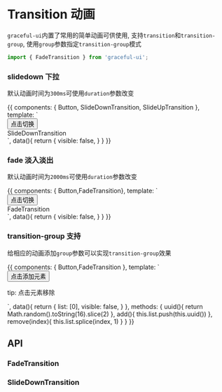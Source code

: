 


<Meta title="其他| Transition 动画" component={FadeTransition} />

# Transition 动画

`graceful-ui`内置了常用的简单动画可供使用, 支持`transition`和`transition-group`, 使用`group`参数指定`transition-group`模式


```js
import { FadeTransition } from 'graceful-ui';
```

### slidedown 下拉

默认动画时间为`300ms`可使用`duration`参数改变

<Preview>
  <Story name="slide-down 下拉">
    {{
      components: { Button, SlideDownTransition, SlideUpTransition },
      template: `
        <div class="demo slide-down">
            <Button @click="visible=!visible">点击切换</Button>
            <SlideDownTransition>
              <div v-if="visible" class="content">
                SlideDownTransition
              </div>
            </SlideDownTransition>
        </div>
      `,
      data(){
        return { 
          visible: false,
        }
      }
    }}
  </Story>
</Preview>


### fade 淡入淡出

默认动画时间为`2000ms`可使用`duration`参数改变

<Preview>
  <Story name="fade 淡入淡出">
    {{
      components: { Button,FadeTransition},
      template: `
        <div class="demo fade">
            <Button @click="visible=!visible">点击切换</Button>
           <FadeTransition :duration="3000">
            <div key="blue" v-if="visible" class="content">
              FadeTransition
            </div>
            </FadeTransition>
        </div>
      `,
      data(){
        return { 
          visible: false,
        }
      }
    }}
  </Story>
</Preview>

### transition-group 支持

给相应的动画添加`group`参数可以实现`transition-group`效果

<Preview>
  <Story name="fade transitiongroup">
    {{
      components: { Button,FadeTransition },
      template: `
        <div class="fade">
            <Button @click="add">点击添加元素</Button> 
            <p>tip: 点击元素移除 </p>
            <FadeTransition group>
              <span class="box size50" 
                  v-for="(item, index) in list" 
                  :key="item"
                  @click="remove(index)"
              ></span>
            </FadeTransition>
        </div>
      `,
      data(){
        return { 
          list: [0],
          visible: false,
        }
      },
      methods: { 
        uuid(){
          return Math.random().toString(16).slice(2)
        },
        add(){
          this.list.push(this.uuid())
        },
        remove(index){
          this.list.splice(index, 1)
        }
      }
    }}
  </Story>
</Preview>


## API

### FadeTransition

<Props of={FadeTransition} />

### SlideDownTransition

<Props of={SlideDownTransition} />
